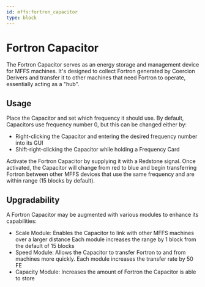 ```yaml
---
id: mffs:fortron_capacitor
type: block
---
```


# Fortron Capacitor

The Fortron Capacitor serves as an energy storage and management device for MFFS machines.
It's designed to collect Fortron generated by Coercion Derivers and transfer it to other machines that need Fortron to
operate, essentially acting as a "hub".

## Usage

Place the Capacitor and set which frequency it should use. By default, Capacitors use frequency number 0, but this can
be changed either by:

- Right-clicking the Capacitor and entering the desired frequency number into its GUI
- Shift-right-clicking the Capacitor while holding a Frequency Card

Activate the Fortron Capacitor by supplying it with a Redstone signal. Once activated, the Capacitor will change from
red to blue and begin transferring Fortron between other MFFS devices that use the same frequency and are within range
(15 blocks by default).

## Upgradability

A Fortron Capacitor may be augmented with various modules to enhance its capabilities:

- Scale Module: Enables the Capacitor to link with other MFFS machines over a larger distance Each module increases the
range by 1 block from the default of 15 blocks
- Speed Module: Allows the Capacitor to transfer Fortron to and from machines more quickly. Each module increases the
transfer rate by 50 FE
- Capacity Module: Increases the amount of Fortron the Capacitor is able to store